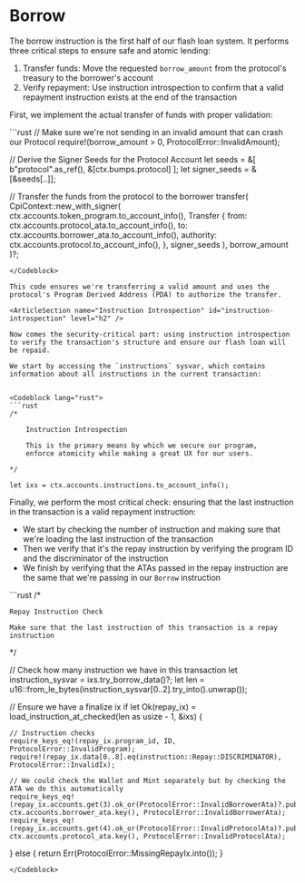 # Borrow

The borrow instruction is the first half of our flash loan system. It performs three critical steps to ensure safe and atomic lending:
1. Transfer funds: Move the requested `borrow_amount` from the protocol's treasury to the borrower's account
2. Verify repayment: Use instruction introspection to confirm that a valid repayment instruction exists at the end of the transaction

<ArticleSection name="Fund Transfer" id="fund-transfer" level="h2" />

First, we implement the actual transfer of funds with proper validation:

<Codeblock lang="rust">
```rust
// Make sure we're not sending in an invalid amount that can crash our Protocol
require!(borrow_amount > 0, ProtocolError::InvalidAmount);

// Derive the Signer Seeds for the Protocol Account
let seeds = &[
    b"protocol".as_ref(),
    &[ctx.bumps.protocol]
];
let signer_seeds = &[&seeds[..]];

// Transfer the funds from the protocol to the borrower
transfer(
    CpiContext::new_with_signer(
        ctx.accounts.token_program.to_account_info(), 
        Transfer {
            from: ctx.accounts.protocol_ata.to_account_info(),
            to: ctx.accounts.borrower_ata.to_account_info(),
            authority: ctx.accounts.protocol.to_account_info(),
        }, 
        signer_seeds
    ), 
    borrow_amount
)?;
```
</Codeblock>

This code ensures we're transferring a valid amount and uses the protocol's Program Derived Address (PDA) to authorize the transfer.

<ArticleSection name="Instruction Introspection" id="instruction-introspection" level="h2" />

Now comes the security-critical part: using instruction introspection to verify the transaction's structure and ensure our flash loan will be repaid.

We start by accessing the `instructions` sysvar, which contains information about all instructions in the current transaction:


<Codeblock lang="rust">
```rust
/* 

    Instruction Introspection

    This is the primary means by which we secure our program,
    enforce atomicity while making a great UX for our users.

*/

let ixs = ctx.accounts.instructions.to_account_info();
```
</Codeblock>

Finally, we perform the most critical check: ensuring that the last instruction in the transaction is a valid repayment instruction:
- We start by checking the number of instruction and making sure that we're loading the last instruction of the transaction
- Then we verify that it's the repay instruction by verifying the program ID and the discriminator of the instruction
- We finish by verifying that the ATAs passed in the repay instruction are the same that we're passing in our `Borrow` instruction

<Codeblock lang="rust">
```rust
/* 

    Repay Instruction Check

    Make sure that the last instruction of this transaction is a repay instruction

*/

// Check how many instruction we have in this transaction
let instruction_sysvar = ixs.try_borrow_data()?;
let len = u16::from_le_bytes(instruction_sysvar[0..2].try_into().unwrap());

// Ensure we have a finalize ix
if let Ok(repay_ix) = load_instruction_at_checked(len as usize - 1, &ixs) {

    // Instruction checks
    require_keys_eq!(repay_ix.program_id, ID, ProtocolError::InvalidProgram);
    require!(repay_ix.data[0..8].eq(instruction::Repay::DISCRIMINATOR), ProtocolError::InvalidIx);

    // We could check the Wallet and Mint separately but by checking the ATA we do this automatically
    require_keys_eq!(repay_ix.accounts.get(3).ok_or(ProtocolError::InvalidBorrowerAta)?.pubkey, ctx.accounts.borrower_ata.key(), ProtocolError::InvalidBorrowerAta);
    require_keys_eq!(repay_ix.accounts.get(4).ok_or(ProtocolError::InvalidProtocolAta)?.pubkey, ctx.accounts.protocol_ata.key(), ProtocolError::InvalidProtocolAta);

} else {
    return Err(ProtocolError::MissingRepayIx.into());
}
```
</Codeblock>